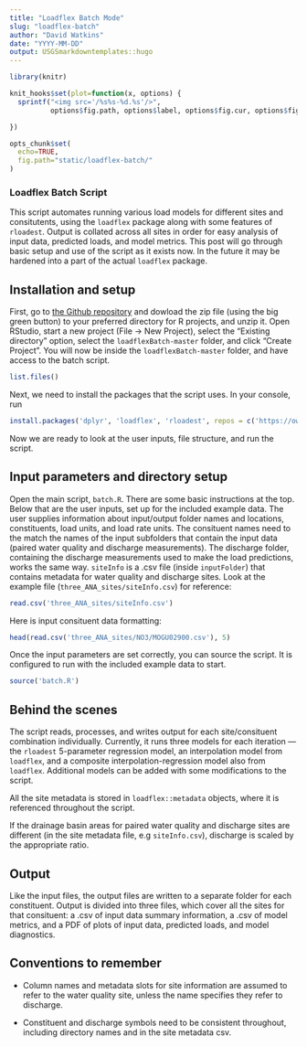 ```yaml
---
title: "Loadflex Batch Mode"
slug: "loadflex-batch"
author: "David Watkins"
date: "YYYY-MM-DD"
output: USGSmarkdowntemplates::hugo
---
```

```r
library(knitr)

knit_hooks$set(plot=function(x, options) {
  sprintf("<img src='/%s%s-%d.%s'/>", 
          options$fig.path, options$label, options$fig.cur, options$fig.ext)

})

opts_chunk$set(
  echo=TRUE,
  fig.path="static/loadflex-batch/"
)
```
### Loadflex Batch Script
  This script automates running various load models for different sites and consitutents, using the `loadflex` package along with some features of `rloadest`.  Output is collated across all sites in order for easy analysis of input data, predicted loads, and model metrics.  This post will go through basic setup and use of the script as it exists now.  In the future it may be hardened into a part of the actual `loadflex` package.    

## Installation and setup
  First, go to [the Github repository](https://github.com/USGS-R/loadflexBatch) and dowload the zip file (using the big green button) to your preferred directory for R projects, and unzip it. Open RStudio, start a new project (File -> New Project), select the "Existing directory" option, select the `loadflexBatch-master` folder, and click "Create Project". You will now be inside the `loadflexBatch-master` folder, and have access to the batch script.
```r
list.files()
```
  
 Next, we need to install the packages that the script uses.  In your console, run 
```r
install.packages('dplyr', 'loadflex', 'rloadest', repos = c('https://owi.usgs.gov/R', 'https://cloud.r-project.org'))
```

Now we are ready to look at the user inputs, file structure, and run the script.

## Input parameters and directory setup
Open the main script, `batch.R`.  There are some basic instructions at the top.  Below that are the user inputs, set up for the included example data.  The user supplies information about input/output folder names and locations, constituents, load units, and load rate units.  The consituent names need to the match the names of the input subfolders that contain the input data (paired water quality and discharge measurements).  The discharge folder, containing the discharge measurements used to make the load predictions, works the same way.  `siteInfo` is a .csv file (inside `inputFolder`) that contains metadata for water quality and discharge sites.  Look at the example file (`three_ANA_sites/siteInfo.csv`) for reference:
```r
read.csv('three_ANA_sites/siteInfo.csv')
```

Here is input consituent data formatting:
```r
head(read.csv('three_ANA_sites/NO3/MOGU02900.csv'), 5)
```

Once the input parameters are set correctly, you can source the script.  It is configured to run with the included example data to start.
```r
source('batch.R')
```

## Behind the scenes

The script reads, processes, and writes output for each site/consituent combination individually.  Currently, it runs three models for each iteration — the `rloadest` 5-parameter regression model, an interpolation model from `loadflex`, and a composite interpolation-regression model also from `loadflex`.  Additional models can be added with some  modifications to the script. 

All the site metadata is stored in `loadflex::metadata` objects, where it is referenced throughout the script.

If the drainage basin areas for paired water quality and discharge sites are different (in the site metadata file, e.g `siteInfo.csv`), discharge is scaled by the appropriate ratio.  

## Output
Like the input files, the output files are written to a separate folder for each constituent. Output is divided into three files, which cover all the sites for that consituent: a .csv of input data summary information, a .csv of model metrics, and a PDF of plots of input data, predicted loads, and model diagnostics.      


## Conventions to remember
* Column names and metadata slots for site information are assumed to refer to the water quality site, unless the name specifies they refer to discharge.

* Constituent and discharge symbols need to be consistent throughout, including directory names and in the site metadata csv.

